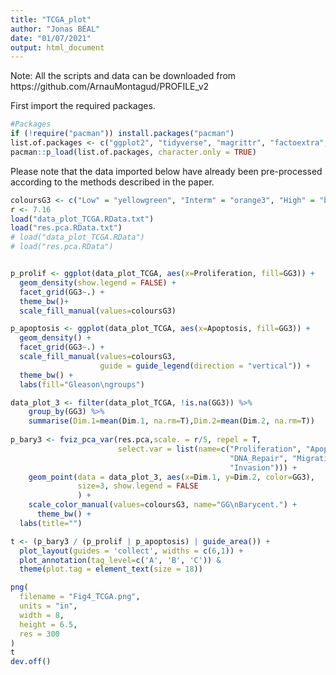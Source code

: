 ```yaml
---
title: "TCGA_plot"
author: "Jonas BÉAL"
date: "01/07/2021"
output: html_document
---
```


Note: All the scripts and data can be downloaded from https://github.com/ArnauMontagud/PROFILE_v2

First import the required packages.

```r

#Packages
if (!require("pacman")) install.packages("pacman")
list.of.packages <- c("ggplot2", "tidyverse", "magrittr", "factoextra", "patchwork")
pacman::p_load(list.of.packages, character.only = TRUE)


```

Please note that the data imported below have already been pre-processed according to the methods described in the paper.

```r

coloursG3 <- c("Low" = "yellowgreen", "Interm" = "orange3", "High" = "black")
r <- 7.16
load("data_plot_TCGA.RData.txt")
load("res.pca.RData.txt")
# load("data_plot_TCGA.RData")
# load("res.pca.RData")


p_prolif <- ggplot(data_plot_TCGA, aes(x=Proliferation, fill=GG3)) +
  geom_density(show.legend = FALSE) +
  facet_grid(GG3~.) +
  theme_bw()+ 
  scale_fill_manual(values=coloursG3)

p_apoptosis <- ggplot(data_plot_TCGA, aes(x=Apoptosis, fill=GG3)) +
  geom_density() +
  facet_grid(GG3~.) +
  scale_fill_manual(values=coloursG3,
                    guide = guide_legend(direction = "vertical")) +
  theme_bw() +
  labs(fill="Gleason\ngroups")

data_plot_3 <- filter(data_plot_TCGA, !is.na(GG3)) %>%
    group_by(GG3) %>%
    summarise(Dim.1=mean(Dim.1, na.rm=T),Dim.2=mean(Dim.2, na.rm=T))
    
p_bary3 <- fviz_pca_var(res.pca,scale. = r/5, repel = T,
                        select.var = list(name=c("Proliferation", "Apoptosis",
                                                 "DNA_Repair", "Migration",
                                                 "Invasion"))) +
    geom_point(data = data_plot_3, aes(x=Dim.1, y=Dim.2, color=GG3),
               size=3, show.legend = FALSE
               ) +
    scale_color_manual(values=coloursG3, name="GG\nBarycent.") +
      theme_bw() +
  labs(title="")
```

```r
t <- (p_bary3 / (p_prolif | p_apoptosis) | guide_area()) +
  plot_layout(guides = 'collect', widths = c(6,1)) +
  plot_annotation(tag_level=c('A', 'B', 'C')) &
  theme(plot.tag = element_text(size = 18))

png(
  filename = "Fig4_TCGA.png",
  units = "in",
  width = 8,
  height = 6.5,
  res = 300
)
t
dev.off()
```